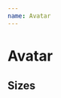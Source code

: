 ```yaml
---
name: Avatar
---
```



# Avatar

<Preview>
  <ThemeWrapper>
    <Avatar src="https://cdn.dribbble.com/users/441550/avatars/small/ff7601302c6a004465e0f936110a35de.jpg" />
  </ThemeWrapper>
</Preview>

<Props of={Avatar} />

## Sizes

<Playground>
  <ThemeWrapper>
    <Stack>
      <div>
        <Avatar
          size="xsmall"
          src="https://cdn.dribbble.com/users/927565/avatars/small/871881bb1267479631c106f2985c93b9.jpg?1469997181"
        />
      </div>
      <Avatar
        size="small"
        src="https://cdn.dribbble.com/users/14845/avatars/small/46d08ba23eb1b2054488c1fd48436540.jpg?1508428049"
      />
      <Avatar
        size="medium"
        src="https://cdn.dribbble.com/users/666045/avatars/small/29abf57d513d2a4c676d955e998dbdc7.jpg?1477000821"
      />
      <Avatar
        size="large"
        src="https://cdn.dribbble.com/users/13940/avatars/small/7ae66a1b4e9cde6caff64d831c339a08.jpg?1527284840"
      />
      <Avatar
        size="xlarge"
        src="https://cdn.dribbble.com/users/63052/avatars/small/twitter.jpg?1369589341"
      />
    </Stack>
  </ThemeWrapper>
</Playground>
